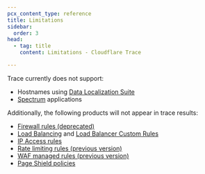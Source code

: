 ```yaml
---
pcx_content_type: reference
title: Limitations
sidebar:
  order: 3
head:
  - tag: title
    content: Limitations - Cloudflare Trace

---
```


Trace currently does not support:

* Hostnames using [Data Localization Suite](/data-localization/)
* [Spectrum](/spectrum/) applications

Additionally, the following products will not appear in trace results:

* [Firewall rules (deprecated)](/firewall/)
* [Load Balancing](/load-balancing/) and [Load Balancer Custom Rules](/load-balancing/additional-options/load-balancing-rules/)
* [IP Access rules](/waf/tools/ip-access-rules/)
* [Rate limiting rules (previous version)](/waf/reference/legacy/old-rate-limiting/)
* [WAF managed rules (previous version)](/waf/reference/legacy/old-waf-managed-rules/)
* [Page Shield policies](/page-shield/policies/)
